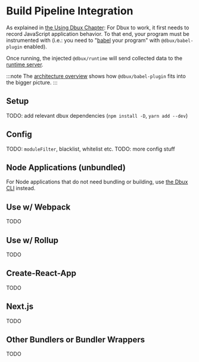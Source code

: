 # Build Pipeline Integration


<TOC toc={toc} />

As explained in [the Using Dbux Chapter](../using-dbux): For Dbux to work, it first needs to record JavaScript application behavior. To that end, your program must be instrumented with <CodeLink path="dbux-babel-plugin" /> (i.e.: you need to "[babel](https://babeljs.io/) your program" with `@dbux/babel-plugin` enabled).

Once running, the injected `@dbux/runtime` will send collected data to the [runtime server](./dbux-code#runtime-server).

:::note
The [architecture overview](./) shows how `@dbux/babel-plugin` fits into the bigger picture.
:::


## Setup

TODO: add relevant dbux dependencies (`npm install -D`, `yarn add --dev`)


## Config

TODO: `moduleFilter`, blacklist, whitelist etc.
TODO: more config stuff


## Node Applications (unbundled)

For Node applications that do not need bundling or building, use [the Dbux CLI](./dbux-cli) instead.


## Use w/ Webpack

TODO

## Use w/ Rollup

TODO

## Create-React-App

TODO

## Next.js

TODO

## Other Bundlers or Bundler Wrappers

TODO
